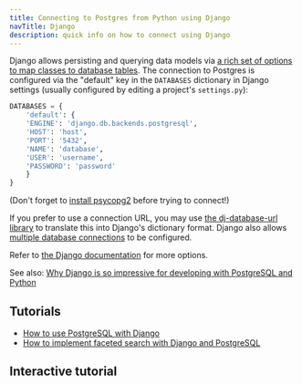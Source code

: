 ```yaml
---
title: Connecting to Postgres from Python using Django
navTitle: Django
description: quick info on how to connect using Django
---
```


Django allows persisting and querying data models via [a rich set of options to map classes to database tables](https://docs.djangoproject.com/en/3.0/topics/db/). The connection to Postgres is configured via the "default" key in the `DATABASES` dictionary in Django settings (usually configured by editing a project's `settings.py`):

```python
DATABASES = {
    'default': {
    'ENGINE': 'django.db.backends.postgresql',
    'HOST': 'host',
    'PORT': '5432',
    'NAME': 'database',
    'USER': 'username',
    'PASSWORD': 'password'
    }
}
```
(Don't forget to [install psycopg2](/getting-started/connecting_to_postgres/python) before trying to connect!)

If you prefer to use a connection URL, you may use [the dj-database-url library](https://pypi.org/project/dj-database-url/) to translate this into Django's dictionary format. Django also allows [multiple database connections](https://docs.djangoproject.com/en/3.0/topics/db/multi-db/) to be configured.
      
Refer to [the Django documentation](https://docs.djangoproject.com/en/3.0/topics/db/) for more options.

See also: [Why Django is so impressive for developing with PostgreSQL and Python](https://www.enterprisedb.com/postgres-tutorials/why-django-so-impressive-developing-postgresql-and-python)

## Tutorials

- [How to use PostgreSQL with Django](https://www.enterprisedb.com/postgres-tutorials/how-use-postgresql-django)
- [How to implement faceted search with Django and PostgreSQL](https://www.enterprisedb.com/postgres-tutorials/how-implement-faceted-search-django-and-postgresql)

## Interactive tutorial

<Katacoda account="shog9" scenario="django2" />